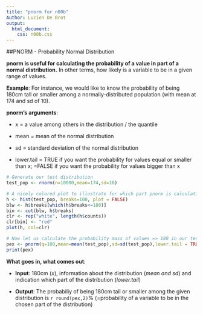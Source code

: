 ```yaml
---
title: "pnorm for n00b"
Author: Lucien De Brot
output: 
  html_document: 
    css: n00b.css
---
```


##PNORM - Probability Normal Distribution
 
**pnorm is useful for calculating the probability of a value in part of a normal distribution.** In other terms, how likely is a variable to be in a given range of values.

**Example**:
For instance, we would like to know the probability of being 180cm tall or smaller among a normally-distributed population (with mean at 174 and sd of 10).

**pnorm's arguments**:

* x = a value among others in the distribution / the quantile

* mean = mean of the normal distribution

* sd = standard deviation of the normal distribution

* lower.tail = TRUE if you want the probability for values equal or smaller than x; =FALSE if you want the probability for values bigger than x


```r
# Generate our test distribution
test_pop <- rnorm(n=10000,mean=174,sd=10)

# A nicely colored plot to illustrate for which part pnorm is calculating the probability
h <- hist(test_pop, breaks=100, plot = FALSE)
blw <- h$breaks[which(h$breaks<=180)]
bin <- cut(blw, h$breaks)
clr <- rep("white", length(h$counts))
clr[bin] <- "red"
plot(h, col=clr)

# Now let us calculate the probability mass of values => 180 in our test population
pex <- pnorm(q=180,mean=mean(test_pop),sd=sd(test_pop),lower.tail = TRUE)
print(pex)
```

**What goes in, what comes out**:

* **Input**: 180cm (*x*), information about the distribution (*mean and sd*) and indication which part of the distribution (*lower.tail*)

* **Output**: The probabiliy of being 180cm tall or smaller among the given distribution is `r round(pex,2)`% (=probability of a variable to be in the chosen part of the distribution)
